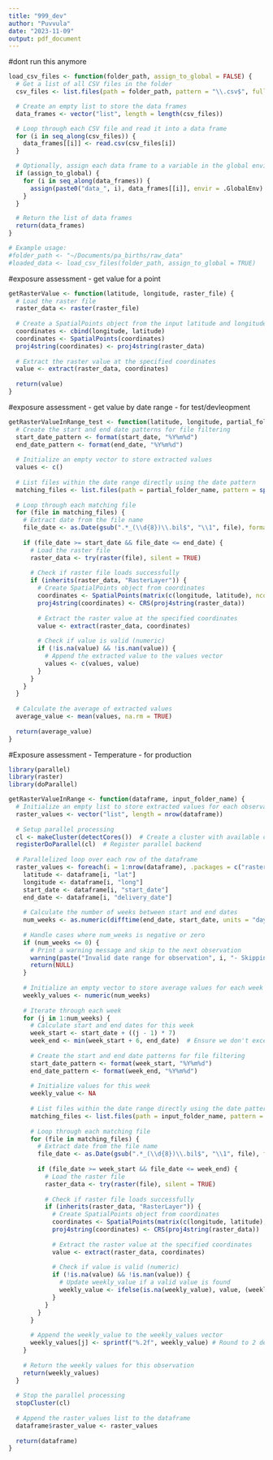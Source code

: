 ```yaml
---
title: "999_dev"
author: "Puvvula"
date: "2023-11-09"
output: pdf_document
---
```


#dont run this anymore
```r
load_csv_files <- function(folder_path, assign_to_global = FALSE) {
  # Get a list of all CSV files in the folder
  csv_files <- list.files(path = folder_path, pattern = "\\.csv$", full.names = TRUE)

  # Create an empty list to store the data frames
  data_frames <- vector("list", length = length(csv_files))

  # Loop through each CSV file and read it into a data frame
  for (i in seq_along(csv_files)) {
    data_frames[[i]] <- read.csv(csv_files[i])
  }

  # Optionally, assign each data frame to a variable in the global environment
  if (assign_to_global) {
    for (i in seq_along(data_frames)) {
      assign(paste0("data_", i), data_frames[[i]], envir = .GlobalEnv)
    }
  }

  # Return the list of data frames
  return(data_frames)
}

# Example usage:
#folder_path <- "~/Documents/pa_births/raw_data"
#loaded_data <- load_csv_files(folder_path, assign_to_global = TRUE)

```

#exposure assessment - get value for a point 
```r
getRasterValue <- function(latitude, longitude, raster_file) {
  # Load the raster file
  raster_data <- raster(raster_file)
  
  # Create a SpatialPoints object from the input latitude and longitude
  coordinates <- cbind(longitude, latitude)
  coordinates <- SpatialPoints(coordinates)
  proj4string(coordinates) <- proj4string(raster_data)
  
  # Extract the raster value at the specified coordinates
  value <- extract(raster_data, coordinates)
  
  return(value)
}
```

#exposure assessment - get value by date range - for test/devleopment
```r
getRasterValueInRange_test <- function(latitude, longitude, partial_folder_name, start_date, end_date) {
  # Create the start and end date patterns for file filtering
  start_date_pattern <- format(start_date, "%Y%m%d")
  end_date_pattern <- format(end_date, "%Y%m%d")
  
  # Initialize an empty vector to store extracted values
  values <- c()
  
  # List files within the date range directly using the date pattern
  matching_files <- list.files(path = partial_folder_name, pattern = sprintf("prism_tmax_us_30s_%s.*\\.bil$", paste0("(", start_date_pattern, "|", end_date_pattern, ")")), full.names = TRUE, recursive = TRUE)
  
  # Loop through each matching file
  for (file in matching_files) {
    # Extract date from the file name
    file_date <- as.Date(gsub(".*_(\\d{8})\\.bil$", "\\1", file), format = "%Y%m%d")
    
    if (file_date >= start_date && file_date <= end_date) {
      # Load the raster file
      raster_data <- try(raster(file), silent = TRUE)
      
      # Check if raster file loads successfully
      if (inherits(raster_data, "RasterLayer")) {
        # Create SpatialPoints object from coordinates
        coordinates <- SpatialPoints(matrix(c(longitude, latitude), ncol = 2))
        proj4string(coordinates) <- CRS(proj4string(raster_data))
        
        # Extract the raster value at the specified coordinates
        value <- extract(raster_data, coordinates)
        
        # Check if value is valid (numeric)
        if (!is.na(value) && !is.nan(value)) {
          # Append the extracted value to the values vector
          values <- c(values, value)
        }
      }
    }
  }
  
  # Calculate the average of extracted values
  average_value <- mean(values, na.rm = TRUE)
  
  return(average_value)
}
```

#Exposure assessment - Temperature - for production
```r
library(parallel)
library(raster)
library(doParallel)

getRasterValueInRange <- function(dataframe, input_folder_name) {
  # Initialize an empty list to store extracted values for each observation
  raster_values <- vector("list", length = nrow(dataframe))
  
  # Setup parallel processing
  cl <- makeCluster(detectCores())  # Create a cluster with available cores
  registerDoParallel(cl)  # Register parallel backend
  
  # Parallelized loop over each row of the dataframe
  raster_values <- foreach(i = 1:nrow(dataframe), .packages = c("raster")) %dopar% {
    latitude <- dataframe[i, "lat"]
    longitude <- dataframe[i, "long"]
    start_date <- dataframe[i, "start_date"]
    end_date <- dataframe[i, "delivery_date"]
    
    # Calculate the number of weeks between start and end dates
    num_weeks <- as.numeric(difftime(end_date, start_date, units = "days")) / 7
    
    # Handle cases where num_weeks is negative or zero
    if (num_weeks <= 0) {
      # Print a warning message and skip to the next observation
      warning(paste("Invalid date range for observation", i, "- Skipping..."))
      return(NULL)
    }
    
    # Initialize an empty vector to store average values for each week
    weekly_values <- numeric(num_weeks)
    
    # Iterate through each week
    for (j in 1:num_weeks) {
      # Calculate start and end dates for this week
      week_start <- start_date + ((j - 1) * 7)
      week_end <- min(week_start + 6, end_date)  # Ensure we don't exceed the end date
      
      # Create the start and end date patterns for file filtering
      start_date_pattern <- format(week_start, "%Y%m%d")
      end_date_pattern <- format(week_end, "%Y%m%d")
      
      # Initialize values for this week
      weekly_value <- NA
      
      # List files within the date range directly using the date pattern
      matching_files <- list.files(path = input_folder_name, pattern = sprintf("prism_tmax_us_30s_%s.*\\.bil$", paste0("(", start_date_pattern, "|", end_date_pattern, ")")), full.names = TRUE, recursive = TRUE)
      
      # Loop through each matching file
      for (file in matching_files) {
        # Extract date from the file name
        file_date <- as.Date(gsub(".*_(\\d{8})\\.bil$", "\\1", file), format = "%Y%m%d")
        
        if (file_date >= week_start && file_date <= week_end) {
          # Load the raster file
          raster_data <- try(raster(file), silent = TRUE)
          
          # Check if raster file loads successfully
          if (inherits(raster_data, "RasterLayer")) {
            # Create SpatialPoints object from coordinates
            coordinates <- SpatialPoints(matrix(c(longitude, latitude), ncol = 2))
            proj4string(coordinates) <- CRS(proj4string(raster_data))
            
            # Extract the raster value at the specified coordinates
            value <- extract(raster_data, coordinates)
            
            # Check if value is valid (numeric)
            if (!is.na(value) && !is.nan(value)) {
              # Update weekly_value if a valid value is found
              weekly_value <- ifelse(is.na(weekly_value), value, (weekly_value + value) / 2)
            }
          }
        }
      }
      
      # Append the weekly_value to the weekly_values vector
      weekly_values[j] <- sprintf("%.2f", weekly_value) # Round to 2 decimals
    }
    
    # Return the weekly values for this observation
    return(weekly_values)
  }
  
  # Stop the parallel processing
  stopCluster(cl)
  
  # Append the raster_values list to the dataframe
  dataframe$raster_value <- raster_values
  
  return(dataframe)
}

```

